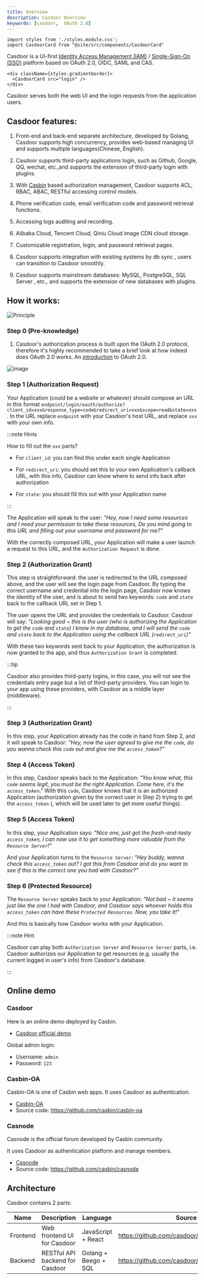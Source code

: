```yaml
---
title: Overview
description: Casdoor Overview
keywords: [casdoor,  OAuth 2.0]
---
```


```mdx-code-block
import styles from './styles.module.css';
import CasdoorCard from "@site/src/components/CasdoorCard"
```

Casdoor is a UI-first [Identity Access Management (IAM)](https://en.wikipedia.org/wiki/Identity_management) / [Single-Sign-On (SSO)](https://en.wikipedia.org/wiki/Single_sign-on) platform based on OAuth 2.0, OIDC, SAML and CAS.

```mdx-code-block
<div className={styles.gradientborder}>
  <CasdoorCard src="login" />
</div>
```

Casdoor serves both the web UI and the login requests from the application users.

## Casdoor features:

1. Front-end and back-end separate architecture, developed by Golang, Casdoor supports high concurrency, provides web-based managing UI and supports multiple languages(Chinese, English).

2. Casdoor supports third-party applications login, such as Github, Google, QQ, wechat, etc.,and supports the extension of third-party login with plugins.

3. With [Casbin](https://casbin.org/) based authorization management, Casdoor supports ACL, RBAC, ABAC, RESTful accessing control models.

4. Phone verification code, email verification code and password retrieval functions.

5. Accessing logs auditing and recording.

6. Alibaba Cloud, Tencent Cloud, Qiniu Cloud image CDN cloud storage.

7. Customizable registration, login, and  password retrieval pages.

8. Casdoor supports integration with existing systems by db sync , users can transition to Casdoor smoothly.

9. Casdoor supports mainstream databases: MySQL, PostgreSQL, SQL Server , etc.,  and supports the extension of new databases with plugins.

## How it works:

![Principle](/img/principles.gif)

### Step 0 (Pre-knowledge)
1. Casdoor's authorization process is built upon the OAuth 2.0 protocol, therefore it's highly recommended to take a brief look at how indeed does OAuth 2.0 works. An [introduction](https://www.digitalocean.com/community/tutorials/an-introduction-to-oauth-2) to OAuth 2.0.

![image](https://user-images.githubusercontent.com/46557895/132336955-e25ab988-64b3-4087-b332-d9e724322acd.png)

### Step 1 (Authorization Request)

Your Application (could be a website or whatever) should compose an URL in this format `endpoint/login/oauth/authorize?client_id=xxx&response_type=code&redirect_uri=xxx&scope=read&state=xxx`. In the URL replace `endpoint` with your Casdoor's host URL, and replace `xxx` with your own info.

:::note Hints

How to fill out the `xxx` parts?

+ For `client_id`: you can find this under each single Application

+ For `redirect_uri`: you should set this to your own Application's callback URL, with this info, Casdoor can know where to send info back after authorization

+ For `state`: you should fill this out with your Application name

:::

The Application will speak to the user: *"Hey, now I need some resources and I need your permission to take these resources, Do you mind going to this URL and filling out your username and password for me?"*

With the correctly composed URL, your Application will make a user launch a request to this URL, and the `Authorization Request` is done.

### Step 2 (Authorization Grant)

This step is straightforward: the user is redirected to the URL composed above, and the user will see the login page from Casdoor.
By typing the correct username and credential into the login page, Casdoor now knows the identity of the user, and is about to send two keywords: `code` and `state` back to the callback URL set in Step 1.

The user opens the URL and provides the credentials to Casdoor. Casdoor will say: *"Looking good ~ this is the user (who is authorizing the Application to get the `code` and `state`) I know in my database, and I will send the `code` and `state` back to the Application using the callback URL (`redirect_uri`)"*

With these two keywords sent back to your Application, the authorization is now granted to the app, and thus `Authorization Grant` is completed.

:::tip

Casdoor also provides third-party logins, in this case, you will not see the credentials entry page but a list of third-party providers. You can login to your app using these providers, with Casdoor as a middle layer (middleware).

:::

### Step 3 (Authorization Grant)

In this step, your Application already has the code in hand from Step 2, and it will speak to Casdoor: *"Hey, now the user agreed to give me the `code`, do you wanna check this `code` out and give me the `access_token`?"*

### Step 4 (Access Token)

In this step, Casdoor speaks back to the Application: *"You know what, this `code` seems legit, you must be the right Application. Come here, it's the `access_token`."*
With this `code`,  Casdoor knows that it is an authorized Application (authorization given by the correct user in Step 2) trying to get the `access_token` (, which will be used later to get more useful things).

### Step 5 (Access Token)

In this step, your Application says: *"Nice one, just got the fresh-and-tasty `access_token`, I can now use it to get something more valuable from the `Resource Server`!"*

And your Application turns to the `Resource Server`: *"Hey buddy, wanna check this `access_token` out? I got this from Casdoor and do you want to see if this is the correct one you had with Casdoor?"*

### Step 6 (Protected Resource)

The `Resource Server` speaks back to your Application: *"Not bad ~ it seems just like the one I had with Casdoor, and Casdoor says whoever holds this `access_token` can have these `Protected Resources`. Now, you take it!"*

And this is basically how Casdoor works with your Application.

:::note Hint

Casdoor can play both `Authorization Server` and `Resource Server` parts, i.e. Casdoor authorizes our Application to get resources (e.g. usually the current logged in user's info) from Casdoor's database.

:::

## Online demo

### Casdoor

Here is an online demo deployed by Casbin.

- [Casdoor official demo](https://door.casdoor.com/)

Global admin login:

- Username: `admin`
- Password: `123`

### Casbin-OA

Casbin-OA is one of Casbin web apps. It uses Casdoor as authentication.

- [Casbin-OA](https://oa.casbin.com)
- Source code: https://github.com/casbin/casbin-oa

### Casnode

Casnode is the official forum developed by Casbin community.

It uses Casdoor as authentication platform and manage members.

* [Casnode](https://casnode.org)
* Source code: https://github.com/casbin/casnode

## Architecture

Casdoor contains 2 parts:

Name | Description | Language | Source code
----|------|----|----
Frontend | Web frontend UI for Casdoor | JavaScript + React | https://github.com/casdoor/casdoor/tree/master/web
Backend | RESTful API backend for Casdoor | Golang + Beego + SQL | https://github.com/casdoor/casdoor
